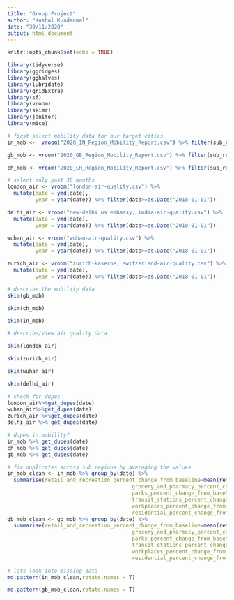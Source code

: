 ```yaml
---
title: "Group Project"
author: "Kushal Kundanmal"
date: "30/11/2020"
output: html_document
---
```


```r
knitr::opts_chunk$set(echo = TRUE)
```

```r
library(tidyverse)
library(ggridges)
library(gghalves)
library(lubridate)
library(gridExtra)
library(sf)
library(vroom)
library(skimr)
library(janitor)
library(mice)
```


```r
# first select mobility data for our target cities
in_mob <-  vroom("2020_IN_Region_Mobility_Report.csv") %>% filter(sub_region_1=="Delhi")

gb_mob <- vroom("2020_GB_Region_Mobility_Report.csv") %>% filter(sub_region_1=="Greater London")

ch_mob <- vroom("2020_CH_Region_Mobility_Report.csv") %>% filter(sub_region_1=="Zurich")
```

```r
# select only past 36 months
london_air <- vroom("london-air-quality.csv") %>% 
  mutate(date = ymd(date),
         year = year(date)) %>% filter(date>=as.Date("2018-01-01"))

delhi_air <- vroom("new-delhi us embassy, india-air-quality.csv") %>% 
  mutate(date = ymd(date),
         year = year(date)) %>% filter(date>=as.Date("2018-01-01"))

wuhan_air <- vroom("wuhan-air-quality.csv") %>% 
  mutate(date = ymd(date),
         year = year(date)) %>% filter(date>=as.Date("2018-01-01"))

zurich_air <- vroom("zurich-kaserne, switzerland-air-quality.csv") %>% 
  mutate(date = ymd(date),
         year = year(date)) %>% filter(date>=as.Date("2018-01-01"))

```

```r
# describe the mobility data
skim(gb_mob)

skim(ch_mob)

skim(in_mob)
```

```r
# describe/view air quality data

skim(london_air)

skim(zurich_air)

skim(wuhan_air)

skim(delhi_air)

```

```r
# check for dupes
london_air%>%get_dupes(date)
wuhan_air%>%get_dupes(date)
zurich_air %>%get_dupes(date)
delhi_air %>% get_dupes(date)

# dupes in mobility?
in_mob %>% get_dupes(date)
ch_mob %>% get_dupes(date)
gb_mob %>% get_dupes(date)

# fix duplicates across sub regions by averaging the values
in_mob_clean <- in_mob %>% group_by(date) %>% 
  summarise(retail_and_recreation_percent_change_from_baseline=mean(retail_and_recreation_percent_change_from_baseline),
                                        grocery_and_pharmacy_percent_change_from_baseline=mean(grocery_and_pharmacy_percent_change_from_baseline),
                                        parks_percent_change_from_baseline=mean(parks_percent_change_from_baseline),
                                        transit_stations_percent_change_from_baseline=mean(transit_stations_percent_change_from_baseline),
                                        workplaces_percent_change_from_baseline=mean(workplaces_percent_change_from_baseline),
                                        residential_percent_change_from_baseline=mean(residential_percent_change_from_baseline)) %>% ungroup()
gb_mob_clean <- gb_mob %>% group_by(date) %>% 
  summarise(retail_and_recreation_percent_change_from_baseline=mean(retail_and_recreation_percent_change_from_baseline),
                                        grocery_and_pharmacy_percent_change_from_baseline=mean(grocery_and_pharmacy_percent_change_from_baseline),
                                        parks_percent_change_from_baseline=mean(parks_percent_change_from_baseline),
                                        transit_stations_percent_change_from_baseline=mean(transit_stations_percent_change_from_baseline),
                                        workplaces_percent_change_from_baseline=mean(workplaces_percent_change_from_baseline),
                                        residential_percent_change_from_baseline=mean(residential_percent_change_from_baseline)) %>% ungroup()

```
```r
# lets look into missing data
md.pattern(in_mob_clean,rotate.names = T)

md.pattern(gb_mob_clean,rotate.names = T)
```


